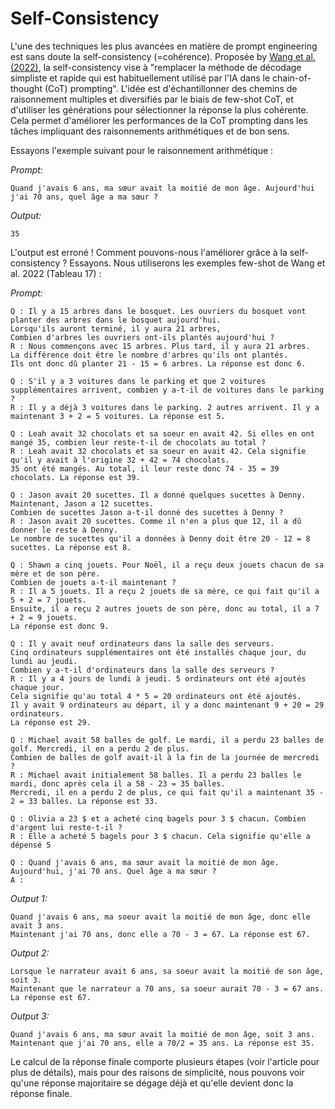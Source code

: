 # Self-Consistency

L'une des techniques les plus avancées en matière de prompt engineering est sans doute la self-consistency (=cohérence). 
Proposée by [Wang et al. (2022)](https://arxiv.org/pdf/2203.11171.pdf), la self-consistency vise à "remplacer la méthode de décodage simpliste et rapide qui est habituellement utilisé par l'IA dans le chain-of-thought (CoT) prompting". L'idée est d'échantillonner des chemins de raisonnement multiples et diversifiés par le biais de few-shot CoT, et d'utiliser les générations pour sélectionner la réponse la plus cohérente. Cela permet d'améliorer les performances de la CoT prompting dans les tâches impliquant des raisonnements arithmétiques et de bon sens.

Essayons l'exemple suivant pour le raisonnement arithmétique :

*Prompt:*
```
Quand j'avais 6 ans, ma sœur avait la moitié de mon âge. Aujourd'hui
j'ai 70 ans, quel âge a ma sœur ?
```

*Output:*
```
35
```

L'output est erroné ! Comment pouvons-nous l'améliorer grâce à la self-consistency ? Essayons. Nous utiliserons les exemples few-shot de Wang et al. 2022 (Tableau 17) :

*Prompt:*
```
Q : Il y a 15 arbres dans le bosquet. Les ouvriers du bosquet vont planter des arbres dans le bosquet aujourd'hui. 
Lorsqu'ils auront terminé, il y aura 21 arbres,
Combien d'arbres les ouvriers ont-ils plantés aujourd'hui ?
R : Nous commençons avec 15 arbres. Plus tard, il y aura 21 arbres. 
La différence doit être le nombre d'arbres qu'ils ont plantés.
Ils ont donc dû planter 21 - 15 = 6 arbres. La réponse est donc 6.

Q : S'il y a 3 voitures dans le parking et que 2 voitures supplémentaires arrivent, combien y a-t-il de voitures dans le parking ?
R : Il y a déjà 3 voitures dans le parking. 2 autres arrivent. Il y a maintenant 3 + 2 = 5 voitures. La réponse est 5.

Q : Leah avait 32 chocolats et sa soeur en avait 42. Si elles en ont mangé 35, combien leur reste-t-il de chocolats au total ?
R : Leah avait 32 chocolats et sa soeur en avait 42. Cela signifie qu'il y avait à l'origine 32 + 42 = 74 chocolats. 
35 ont été mangés. Au total, il leur reste donc 74 - 35 = 39 chocolats. La réponse est 39.

Q : Jason avait 20 sucettes. Il a donné quelques sucettes à Denny. Maintenant, Jason a 12 sucettes. 
Combien de sucettes Jason a-t-il donné des sucettes à Denny ?
R : Jason avait 20 sucettes. Comme il n'en a plus que 12, il a dû donner le reste à Denny.
Le nombre de sucettes qu'il a données à Denny doit être 20 - 12 = 8 sucettes. La réponse est 8.

Q : Shawn a cinq jouets. Pour Noël, il a reçu deux jouets chacun de sa mère et de son père. 
Combien de jouets a-t-il maintenant ?
R : Il a 5 jouets. Il a reçu 2 jouets de sa mère, ce qui fait qu'il a 5 + 2 = 7 jouets. 
Ensuite, il a reçu 2 autres jouets de son père, donc au total, il a 7 + 2 = 9 jouets. 
La réponse est donc 9.

Q : Il y avait neuf ordinateurs dans la salle des serveurs. 
Cinq ordinateurs supplémentaires ont été installés chaque jour, du lundi au jeudi.
Combien y a-t-il d'ordinateurs dans la salle des serveurs ?
R : Il y a 4 jours de lundi à jeudi. 5 ordinateurs ont été ajoutés chaque jour. 
Cela signifie qu'au total 4 * 5 = 20 ordinateurs ont été ajoutés. 
Il y avait 9 ordinateurs au départ, il y a donc maintenant 9 + 20 = 29 ordinateurs.
La réponse est 29.

Q : Michael avait 58 balles de golf. Le mardi, il a perdu 23 balles de golf. Mercredi, il en a perdu 2 de plus.
Combien de balles de golf avait-il à la fin de la journée de mercredi ?
R : Michael avait initialement 58 balles. Il a perdu 23 balles le mardi, donc après cela il a 58 - 23 = 35 balles.
Mercredi, il en a perdu 2 de plus, ce qui fait qu'il a maintenant 35 - 2 = 33 balles. La réponse est 33.

Q : Olivia a 23 $ et a acheté cinq bagels pour 3 $ chacun. Combien d'argent lui reste-t-il ?
R : Elle a acheté 5 bagels pour 3 $ chacun. Cela signifie qu'elle a dépensé 5

Q : Quand j'avais 6 ans, ma sœur avait la moitié de mon âge. Aujourd'hui, j'ai 70 ans. Quel âge a ma sœur ?
A :
```

*Output 1:*
```
Quand j'avais 6 ans, ma soeur avait la moitié de mon âge, donc elle avait 3 ans. 
Maintenant j'ai 70 ans, donc elle a 70 - 3 = 67. La réponse est 67.
```

*Output 2:*
```
Lorsque le narrateur avait 6 ans, sa soeur avait la moitié de son âge, soit 3. 
Maintenant que le narrateur a 70 ans, sa soeur aurait 70 - 3 = 67 ans. La réponse est 67.
```

*Output 3:*
```
Quand j'avais 6 ans, ma sœur avait la moitié de mon âge, soit 3 ans. 
Maintenant que j'ai 70 ans, elle a 70/2 = 35 ans. La réponse est 35.
```

Le calcul de la réponse finale comporte plusieurs étapes (voir l'article pour plus de détails), mais pour des raisons de simplicité, nous pouvons voir qu'une réponse majoritaire se dégage déjà et qu'elle devient donc la réponse finale. 
